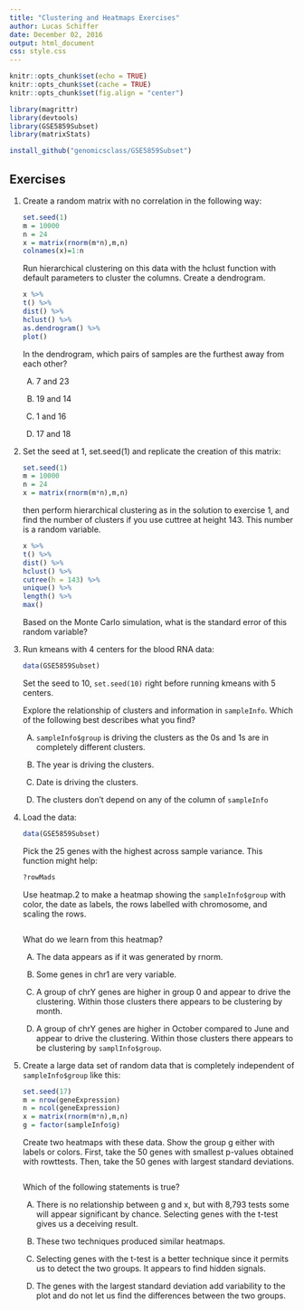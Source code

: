 ```yaml
---
title: "Clustering and Heatmaps Exercises"
author: Lucas Schiffer
date: December 02, 2016
output: html_document
css: style.css
---
```


```r
knitr::opts_chunk$set(echo = TRUE)
knitr::opts_chunk$set(cache = TRUE)
knitr::opts_chunk$set(fig.align = "center")
```

```r
library(magrittr)
library(devtools)
library(GSE5859Subset)
library(matrixStats)
```

```r
install_github("genomicsclass/GSE5859Subset")
```

## Exercises

1. Create a random matrix with no correlation in the following way:
    
    ```r
    set.seed(1)
    m = 10000
    n = 24
    x = matrix(rnorm(m*n),m,n)
    colnames(x)=1:n
    ```
    
    Run hierarchical clustering on this data with the hclust function with
    default parameters to cluster the columns. Create a dendrogram.
    
    ```r
    x %>%
    t() %>%
    dist() %>%
    hclust() %>%
    as.dendrogram() %>%
    plot()
    ```
    
    In the dendrogram, which pairs of samples are the furthest away from each
    other?
    
    A) 7 and 23
    
    B) 19 and 14
    
    C) 1 and 16
    
    D) 17 and 18
    
2. Set the seed at 1, set.seed(1) and replicate the creation of this matrix:
    
    ```r
    set.seed(1)
    m = 10000
    n = 24
    x = matrix(rnorm(m*n),m,n)
    ```
    
    then perform hierarchical clustering as in the solution to exercise 1, and
    find the number of clusters if you use cuttree at height 143. This number is
    a random variable.
    
    ```r
    x %>%
    t() %>%
    dist() %>%
    hclust() %>%
    cutree(h = 143) %>%
    unique() %>% 
    length() %>% 
    max()
    ```
    
    Based on the Monte Carlo simulation, what is the standard error of this
    random variable?
    
3. Run kmeans with 4 centers for the blood RNA data:
    
    ```r
    data(GSE5859Subset)
    ```
    
    Set the seed to 10, `set.seed(10)` right before running kmeans with 5
    centers.
    
    Explore the relationship of clusters and information in `sampleInfo`. Which
    of the following best describes what you find?
    
    A) `sampleInfo$group` is driving the clusters as the 0s and 1s are in
    completely different clusters.
    
    B) The year is driving the clusters.
    
    C) Date is driving the clusters.
    
    D) The clusters don’t depend on any of the column of `sampleInfo`
    
4. Load the data:
    
    ```r
    data(GSE5859Subset)
    ```
    
    Pick the 25 genes with the highest across sample variance. This function
    might help:
    
    ```r
    ?rowMads
    ```
    
    Use heatmap.2 to make a heatmap showing the `sampleInfo$group` with color,
    the date as labels, the rows labelled with chromosome, and scaling the rows.
    
    ```r
    
    ```
    
    What do we learn from this heatmap?
    
    A) The data appears as if it was generated by rnorm.
    
    B) Some genes in chr1 are very variable.
    
    C) A group of chrY genes are higher in group 0 and appear to drive the
    clustering. Within those clusters there appears to be clustering by month.
    
    D) A group of chrY genes are higher in October compared to June and appear
    to drive the clustering. Within those clusters there appears to be
    clustering by `samplInfo$group`.
    
5. Create a large data set of random data that is completely independent of 
`sampleInfo$group` like this:
    
    ```r
    set.seed(17)
    m = nrow(geneExpression)
    n = ncol(geneExpression)
    x = matrix(rnorm(m*n),m,n)
    g = factor(sampleInfo$g)
    ```
    
    Create two heatmaps with these data. Show the group g either with labels or 
    colors. First, take the 50 genes with smallest p-values obtained with 
    rowttests. Then, take the 50 genes with largest standard deviations.
    
    ```r
    
    ```
    
    Which of the following statements is true?
    
    A) There is no relationship between g and x, but with 8,793 tests some will 
    appear significant by chance. Selecting genes with the t-test gives us a 
    deceiving result.
    
    B) These two techniques produced similar heatmaps.
    
    C) Selecting genes with the t-test is a better technique since it permits us
    to detect the two groups. It appears to find hidden signals.
    
    D) The genes with the largest standard deviation add variability to the plot
    and do not let us find the differences between the two groups.
    
